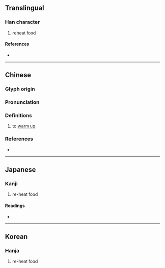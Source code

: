 {{character info}}
==Translingual==

===Han character===
{{Han char|rn=86|rad=火|as=12|sn=16|four=97846|canj=FSMI|ids=⿰火尋}}

# reheat food

====References====
* {{Han ref|kx=0683.170|dkj=19430|dj=1096.010|hdz=32238.040|uh=71D6|ud=29142|bh=EA4B|bd=59979}}

----

==Chinese==
{{zh-forms|s=𬊈|alt=爓,燅}}

===Glyph origin===
{{Han etym}}

===Pronunciation===
{{zh-pron
|m=xún,qián
|c=cam4
|mn=tīm
|mc=y
|oc=y
|cat=v
}}

===Definitions===
{{zh-hanzi}}

# to [[warm up]] {{gl|food}}

===References===
* {{R:yue:Hanzi}}

----

==Japanese==

===Kanji===
{{ja-kanji|grade=|rs=火12}}

# re-heat food

====Readings====
* {{ja-readings|on=[[しん]] (shin), [[じん]] (jin), [[せん]] (sen), [[ぜん]] (zen)|kun=[[にる]] (niru)}}

----

==Korean==

===Hanja===
{{ko-hanja|hangeul=심|eumhun=|rv=sim|mr=sim|y=sim}}

# re-heat food